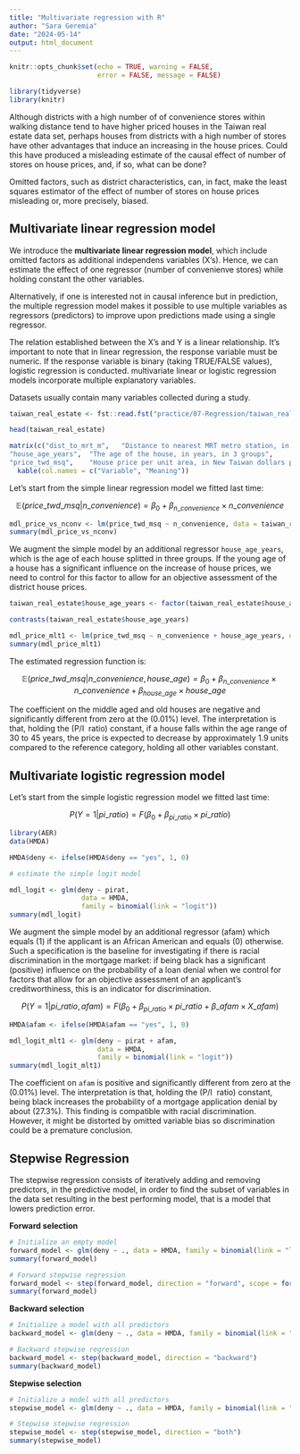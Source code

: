 ```yaml
---
title: "Multivariate regression with R"
author: "Sara Geremia"
date: "2024-05-14"
output: html_document
---
```


```r
knitr::opts_chunk$set(echo = TRUE, warning = FALSE, 
                      error = FALSE, message = FALSE)

library(tidyverse)
library(knitr)
```

Although districts with a high number of of convenience stores within walking distance tend to have higher priced houses in the Taiwan real estate data set, 
perhaps houses from districts with a high number of stores have other advantages that induce an increasing in the house prices. Could this have produced a misleading 
estimate of the causal effect of number of stores on house prices, and, if so, what can be done?

Omitted factors, such as district characteristics, can, in fact, make the
least squares estimator of the effect of number of stores on house prices misleading or, 
more precisely, biased.

## Multivariate linear regression model

We introduce the **multivariate linear regression model**, which include omitted factors as 
additional independens variables (X's). Hence, we can estimate the effect of one regressor
(number of convenienve stores) while holding constant the other variables.

Alternatively, if one is interested not in causal inference but in prediction, the 
multiple regression model makes it possible to use multiple variables as regressors (predictors) to improve upon predictions made using a single regressor.


The relation established between the X's and Y is a linear relationship. 
It's important to note that in linear regression, the response variable must be numeric. If the response variable is binary (taking TRUE/FALSE values), logistic regression is conducted. multivariate linear or logistic regression models incorporate multiple explanatory variables.

Datasets usually contain many variables collected during a study. 

```r
taiwan_real_estate <- fst::read.fst("practice/07-Regression/taiwan_real_estate.fst")

head(taiwan_real_estate)
```


```r
matrix(c("dist_to_mrt_m",	"Distance to nearest MRT metro station, in meters", "n_convenience","	No. of convenience stores in walking distance", 
"house_age_years",	"The age of the house, in years, in 3 groups",
"price_twd_msq",	"House price per unit area, in New Taiwan dollars per meter squared"), 4, 2, byrow = TRUE) %>% 
  kable(col.names = c("Variable", "Meaning"))
```

Let's start from the simple linear regression model we fitted last time:

$$\mathbb{E}(price\_twd\_msq|n\_convenience) = \beta_0 + \beta_{n\_convenience}\times n\_convenience$$


```r
mdl_price_vs_nconv <- lm(price_twd_msq ~ n_convenience, data = taiwan_real_estate)
summary(mdl_price_vs_nconv)
```

We augment the simple model by an additional regressor `house_age_years`, which is the 
age of each house splitted in three groups. If the young age of a house has a significant
influence on the increase of house prices, we need to control for this factor to allow for 
an objective assessment of the district house prices. 

```r
taiwan_real_estate$house_age_years <- factor(taiwan_real_estate$house_age_years, ordered = FALSE)

contrasts(taiwan_real_estate$house_age_years)
```



```r
mdl_price_mlt1 <- lm(price_twd_msq ~ n_convenience + house_age_years, data = taiwan_real_estate)
summary(mdl_price_mlt1)
```

The estimated regression function is:


$$\mathbb{E}(price\_twd\_msq|n\_convenience, house\_age) = \beta_0 + \beta_{n\_convenience}\times n\_convenience + \beta_{house\_age}\times house\_age$$

The coefficient on the middle aged and old houses are negative
and significantly different from zero at the \(0.01\%\) level.
The interpretation is that, holding the \(P/I \ ratio\) constant, if a house falls within the age range of 30 to 45 years, the price is expected to decrease by approximately 1.9 units compared to the reference category, holding all other variables constant.

## Multivariate logistic regression model

Let's start from the simple logistic regression model we fitted last time:

$$P(Y = 1|pi\_ratio) = F(\beta_0 + \beta_{pi\_ratio}\times pi\_ratio)$$

```r
library(AER)
data(HMDA)

HMDA$deny <- ifelse(HMDA$deny == "yes", 1, 0)

```

```r
# estimate the simple logit model 

mdl_logit <- glm(deny ~ pirat, 
                  data = HMDA, 
                  family = binomial(link = "logit"))
summary(mdl_logit)
```

We augment the simple model by an additional regressor \(afam\) which equals \(1\) if the applicant is an African American and equals \(0\) otherwise. Such a specification is the baseline for investigating if there is racial discrimination in the mortgage market: if being black has a significant (positive) influence on the probability of a loan denial when we control for factors that allow for an objective assessment of an applicant’s creditworthiness, this is an indicator for discrimination.

$$P(Y = 1|pi\_ratio, afam) = F(\beta_0 + \beta_{pi\_ratio}\times pi\_ratio + \beta\_afam\times X\_afam)$$

```r

HMDA$afam <- ifelse(HMDA$afam == "yes", 1, 0)

```

```r
mdl_logit_mlt1 <- glm(deny ~ pirat + afam, 
                      data = HMDA,
                      family = binomial(link = "logit"))
summary(mdl_logit_mlt1)
```

The coefficient on `afam` is positive and significantly different from zero at the \(0.01\%\) level. The interpretation is that, holding the \(P/I \ ratio\) constant, being black increases the probability of a mortgage application denial by about \(27.3\%\). This finding is compatible with racial discrimination. However, it might be distorted by omitted variable bias so discrimination could be a premature conclusion.


## Stepwise Regression

The stepwise regression consists of iteratively adding and removing predictors, in the predictive model, in order to find the subset of variables in the data set resulting in the best performing model, that is a model that lowers prediction error.

**Forward selection**

```r
# Initialize an empty model
forward_model <- glm(deny ~ ., data = HMDA, family = binomial(link = "logit"))
summary(forward_model)

# Forward stepwise regression
forward_model <- step(forward_model, direction = "forward", scope = formula(~ .))
summary(forward_model)
```


**Backward selection**

```r
# Initialize a model with all predictors
backward_model <- glm(deny ~ ., data = HMDA, family = binomial(link = "logit"))

# Backward stepwise regression
backward_model <- step(backward_model, direction = "backward")
summary(backward_model)
```

**Stepwise selection**

```r
# Initialize a model with all predictors
stepwise_model <- glm(deny ~ ., data = HMDA, family = binomial(link = "logit"))

# Stepwise stepwise regression
stepwise_model <- step(stepwise_model, direction = "both")
summary(stepwise_model)
```


